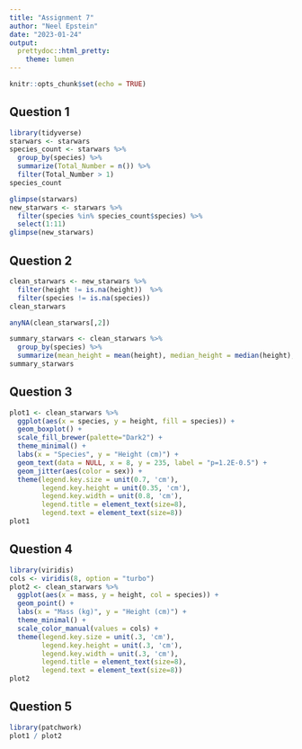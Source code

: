 ```yaml
---
title: "Assignment 7"
author: "Neel Epstein"
date: "2023-01-24"
output:
  prettydoc::html_pretty:
    theme: lumen
---
```


```r
knitr::opts_chunk$set(echo = TRUE)
```

## Question 1
```r
library(tidyverse)
starwars <- starwars
species_count <- starwars %>%
  group_by(species) %>%
  summarize(Total_Number = n()) %>%
  filter(Total_Number > 1)
species_count
```

```r
glimpse(starwars)
new_starwars <- starwars %>%
  filter(species %in% species_count$species) %>%
  select(1:11)
glimpse(new_starwars)
```

## Question 2  
```r
clean_starwars <- new_starwars %>%
  filter(height != is.na(height))  %>%
  filter(species != is.na(species))
clean_starwars

anyNA(clean_starwars[,2])

summary_starwars <- clean_starwars %>%
  group_by(species) %>%
  summarize(mean_height = mean(height), median_height = median(height), stdev_height = sd(height))
summary_starwars
```

## Question 3  
```r
plot1 <- clean_starwars %>%
  ggplot(aes(x = species, y = height, fill = species)) +
  geom_boxplot() +
  scale_fill_brewer(palette="Dark2") +
  theme_minimal() +
  labs(x = "Species", y = "Height (cm)") +
  geom_text(data = NULL, x = 8, y = 235, label = "p=1.2E-0.5") +
  geom_jitter(aes(color = sex)) +
  theme(legend.key.size = unit(0.7, 'cm'), 
        legend.key.height = unit(0.35, 'cm'), 
        legend.key.width = unit(0.8, 'cm'),
        legend.title = element_text(size=8),
        legend.text = element_text(size=8))
plot1
```

## Question 4  
```r
library(viridis)
cols <- viridis(8, option = "turbo")
plot2 <- clean_starwars %>%
  ggplot(aes(x = mass, y = height, col = species)) + 
  geom_point() + 
  labs(x = "Mass (kg)", y = "Height (cm)") +
  theme_minimal() +
  scale_color_manual(values = cols) +
  theme(legend.key.size = unit(.3, 'cm'), 
        legend.key.height = unit(.3, 'cm'), 
        legend.key.width = unit(.3, 'cm'),
        legend.title = element_text(size=8),
        legend.text = element_text(size=8))
plot2
```

## Question 5
```r
library(patchwork)
plot1 / plot2
```

